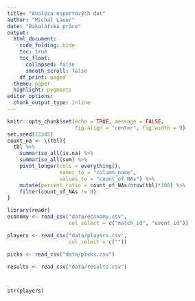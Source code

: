 ```yaml
---
title: "Analýza esportových dat"
author: "Michal Lauer"
date: "Bakalářská práce"
output:
  html_document:
    code_folding: hide
    toc: true
    toc_float:
      collapsed: false
      smooth_scroll: false
    df_print: paged
  theme: paper
  highlight: pygments
editor_options: 
  chunk_output_type: inline
---
```

```r
knitr::opts_chunk$set(echo = TRUE, message = FALSE,
                      fig.align = "center", fig.width = 9)
set.seed(12345)
count_na <- \(tbl){
  tbl %>%
    summarise_all(is.na) %>%
    summarise_all(sum) %>%
    pivot_longer(cols = everything(),
                 names_to = "column_name",
                 values_to = "count_of_NAs") %>%
    mutate(percent_ratio = count_of_NAs/nrow(tbl)*100) %>%
    filter(count_of_NAs != 0)
}

```
```r
library(readr)
economy <- read_csv("data/economy.csv",
                    col_select = c("match_id", "event_id"))

players <- read_csv("data/players.csv",
                    col_select = c(""))

picks <- read_csv("data/picks.csv")

results <- read_csv("data/results.csv")



str(players)


```